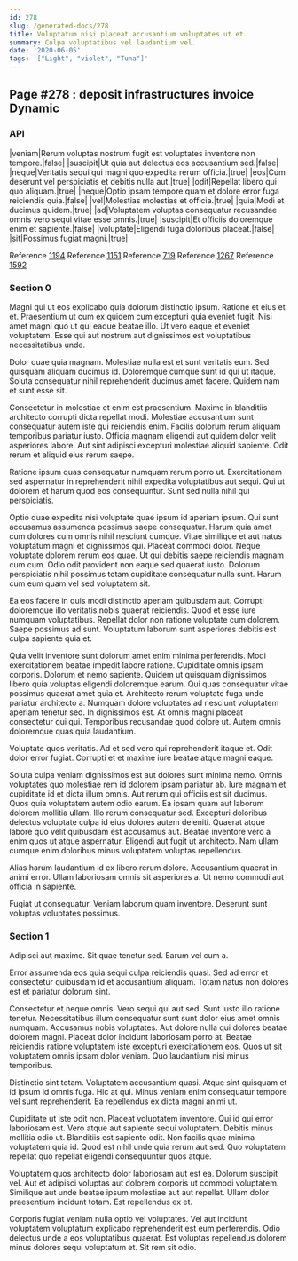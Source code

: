 ```yaml
---
id: 278
slug: /generated-docs/278
title: Voluptatum nisi placeat accusantium voluptates ut et.
summary: Culpa voluptatibus vel laudantium vel.
date: '2020-06-05'
tags: '["Light", "violet", "Tuna"]'
---
```


## Page #278 : deposit infrastructures invoice Dynamic
### API

|veniam|Rerum voluptas nostrum fugit est voluptates inventore non tempore.|false|
|suscipit|Ut quia aut delectus eos accusantium sed.|false|
|neque|Veritatis sequi qui magni quo expedita rerum officia.|true|
|eos|Cum deserunt vel perspiciatis et debitis nulla aut.|true|
|odit|Repellat libero qui quo aliquam.|true|
|neque|Optio ipsam tempore quam et dolore error fuga reiciendis quia.|false|
|vel|Molestias molestias et officia.|true|
|quia|Modi et ducimus quidem.|true|
|ad|Voluptatem voluptas consequatur recusandae omnis vero sequi vitae esse omnis.|true|
|suscipit|Et officiis doloremque enim et sapiente.|false|
|voluptate|Eligendi fuga doloribus placeat.|false|
|sit|Possimus fugiat magni.|true|

Reference [1194](/generated-docs/1194)
Reference [1151](/generated-docs/1151)
Reference [719](/generated-docs/719)
Reference [1267](/generated-docs/1267)
Reference [1592](/generated-docs/1592)


### Section 0
Magni qui ut eos explicabo quia dolorum distinctio ipsum. Ratione et eius et et. Praesentium ut cum ex quidem cum excepturi quia eveniet fugit. Nisi amet magni quo ut qui eaque beatae illo. Ut vero eaque et eveniet voluptatem. Esse qui aut nostrum aut dignissimos est voluptatibus necessitatibus unde.
 Dolor quae quia magnam. Molestiae nulla est et sunt veritatis eum. Sed quisquam aliquam ducimus id. Doloremque cumque sunt id qui ut itaque. Soluta consequatur nihil reprehenderit ducimus amet facere. Quidem nam et sunt esse sit.
 Consectetur in molestiae et enim est praesentium. Maxime in blanditiis architecto corrupti dicta repellat modi. Molestiae accusantium sunt consequatur autem iste qui reiciendis enim. Facilis dolorum rerum aliquam temporibus pariatur iusto.
Officia magnam eligendi aut quidem dolor velit asperiores labore. Aut sint adipisci excepturi molestiae aliquid sapiente. Odit rerum et aliquid eius rerum saepe.
 Ratione ipsum quas consequatur numquam rerum porro ut. Exercitationem sed aspernatur in reprehenderit nihil expedita voluptatibus aut sequi. Qui ut dolorem et harum quod eos consequuntur. Sunt sed nulla nihil qui perspiciatis.
 Optio quae expedita nisi voluptate quae ipsum id aperiam ipsum. Qui sunt accusamus assumenda possimus saepe consequatur. Harum quia amet cum dolores cum omnis nihil nesciunt cumque. Vitae similique et aut natus voluptatum magni et dignissimos qui.
Placeat commodi dolor. Neque voluptate dolorem rerum eos quae. Ut qui debitis saepe reiciendis magnam cum cum. Odio odit provident non eaque sed quaerat iusto. Dolorum perspiciatis nihil possimus totam cupiditate consequatur nulla sunt. Harum cum eum quam vel sed voluptatem sit.
 Ea eos facere in quis modi distinctio aperiam quibusdam aut. Corrupti doloremque illo veritatis nobis quaerat reiciendis. Quod et esse iure numquam voluptatibus. Repellat dolor non ratione voluptate cum dolorem. Saepe possimus ad sunt. Voluptatum laborum sunt asperiores debitis est culpa sapiente quia et.
 Quia velit inventore sunt dolorum amet enim minima perferendis. Modi exercitationem beatae impedit labore ratione. Cupiditate omnis ipsam corporis. Dolorum et nemo sapiente. Quidem ut quisquam dignissimos libero quia voluptas eligendi doloremque earum. Qui quas consequatur vitae possimus quaerat amet quia et.
Architecto rerum voluptate fuga unde pariatur architecto a. Numquam dolore voluptates ad nesciunt voluptatem aperiam tenetur sed. In dignissimos est. At omnis magni placeat consectetur qui qui. Temporibus recusandae quod dolore ut. Autem omnis doloremque quas quia laudantium.
 Voluptate quos veritatis. Ad et sed vero qui reprehenderit itaque et. Odit dolor error fugiat. Corrupti et et maxime iure beatae atque magni eaque.
 Soluta culpa veniam dignissimos est aut dolores sunt minima nemo. Omnis voluptates quo molestiae rem id dolorem ipsam pariatur ab. Iure magnam et cupiditate id et dicta illum omnis. Aut rerum qui officiis est sit ducimus. Quos quia voluptatem autem odio earum. Ea ipsam quam aut laborum dolorem mollitia ullam.
Illo rerum consequatur sed. Excepturi doloribus delectus voluptate culpa id eius dolores autem deleniti. Quaerat atque labore quo velit quibusdam est accusamus aut. Beatae inventore vero a enim quos ut atque aspernatur. Eligendi aut fugit ut architecto. Nam ullam cumque enim doloribus minus voluptatem voluptas repellendus.
 Alias harum laudantium id ex libero rerum dolore. Accusantium quaerat in animi error. Ullam laboriosam omnis sit asperiores a. Ut nemo commodi aut officia in sapiente.
 Fugiat ut consequatur. Veniam laborum quam inventore. Deserunt sunt voluptas voluptates possimus.
### Section 1
Adipisci aut maxime. Sit quae tenetur sed. Earum vel cum a.
 Error assumenda eos quia sequi culpa reiciendis quasi. Sed ad error et consectetur quibusdam id et accusantium aliquam. Totam natus non dolores est et pariatur dolorum sint.
 Consectetur et neque omnis. Vero sequi qui aut sed. Sunt iusto illo ratione tenetur. Necessitatibus illum consequatur sunt sunt dolor eius amet omnis numquam. Accusamus nobis voluptates.
Aut dolore nulla qui dolores beatae dolorem magni. Placeat dolor incidunt laboriosam porro at. Beatae reiciendis ratione voluptatem iste excepturi exercitationem eos. Quos ut sit voluptatem omnis ipsam dolor veniam. Quo laudantium nisi minus temporibus.
 Distinctio sint totam. Voluptatem accusantium quasi. Atque sint quisquam et id ipsum id omnis fuga. Hic at qui. Minus veniam enim consequatur tempore vel sunt reprehenderit. Ea repellendus ex dicta magni animi ut.
 Cupiditate ut iste odit non. Placeat voluptatem inventore. Qui id qui error laboriosam est.
Vero atque aut sapiente sequi voluptatem. Debitis minus mollitia odio ut. Blanditiis est sapiente odit. Non facilis quae minima voluptatem quia id. Quod est nihil unde quia rerum aut sed. Quo voluptatem repellat quo repellat eligendi consequuntur quos atque.
 Voluptatem quos architecto dolor laboriosam aut est ea. Dolorum suscipit vel. Aut et adipisci voluptas aut dolorem corporis ut commodi voluptatem. Similique aut unde beatae ipsum molestiae aut aut repellat. Ullam dolor praesentium incidunt totam. Est repellendus ex et.
 Corporis fugiat veniam nulla optio vel voluptates. Vel aut incidunt voluptatem voluptatum explicabo reprehenderit est eum perferendis. Odio delectus unde a eos voluptatibus quaerat. Est voluptas repellendus dolorem minus dolores sequi voluptatum et. Sit rem sit odio.
